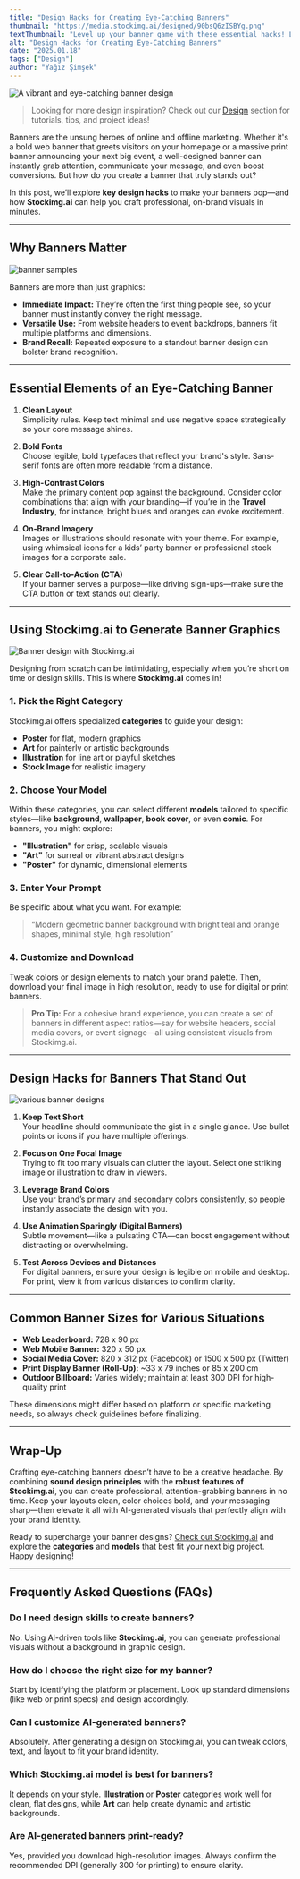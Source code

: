 ```yaml
---
title: "Design Hacks for Creating Eye-Catching Banners"
thumbnail: "https://media.stockimg.ai/designed/90bsQ6zISBYg.png"
textThumbnail: "Level up your banner game with these essential hacks! Learn how to use Stockimg.ai models and categories to design stunning banners that capture attention."
alt: "Design Hacks for Creating Eye-Catching Banners"
date: "2025.01.18"
tags: ["Design"]
author: "Yağız Şimşek"
---
```


![A vibrant and eye-catching banner design](https://media.stockimg.ai/designed/90bsQ6zISBYg.png)

> Looking for more design inspiration? Check out our [Design](https://stockimg.ai/blog/design/) section for tutorials, tips, and project ideas!

Banners are the unsung heroes of online and offline marketing. Whether it's a bold web banner that greets visitors on your homepage or a massive print banner announcing your next big event, a well-designed banner can instantly grab attention, communicate your message, and even boost conversions. But how do you create a banner that truly stands out?

In this post, we’ll explore **key design hacks** to make your banners pop—and how **Stockimg.ai** can help you craft professional, on-brand visuals in minutes.

---

## Why Banners Matter

![banner samples](https://media.stockimg.ai/designed/ANT-D6XgiCEu.png)

Banners are more than just graphics:
- **Immediate Impact:** They’re often the first thing people see, so your banner must instantly convey the right message.
- **Versatile Use:** From website headers to event backdrops, banners fit multiple platforms and dimensions.
- **Brand Recall:** Repeated exposure to a standout banner design can bolster brand recognition.

---

## Essential Elements of an Eye-Catching Banner

1. **Clean Layout**  
    Simplicity rules. Keep text minimal and use negative space strategically so your core message shines.

2. **Bold Fonts**  
    Choose legible, bold typefaces that reflect your brand's style. Sans-serif fonts are often more readable from a distance.

3. **High-Contrast Colors**  
    Make the primary content pop against the background. Consider color combinations that align with your branding—if you’re in the **Travel Industry**, for instance, bright blues and oranges can evoke excitement.

4. **On-Brand Imagery**  
    Images or illustrations should resonate with your theme. For example, using whimsical icons for a kids’ party banner or professional stock images for a corporate sale.

5. **Clear Call-to-Action (CTA)**  
    If your banner serves a purpose—like driving sign-ups—make sure the CTA button or text stands out clearly.

---

## Using Stockimg.ai to Generate Banner Graphics

![Banner design with Stockimg.ai](https://media.stockimg.ai/template/image/mxeiEPsQlA5d.png)

Designing from scratch can be intimidating, especially when you’re short on time or design skills. This is where **Stockimg.ai** comes in!

### 1. Pick the Right Category
Stockimg.ai offers specialized **categories** to guide your design:
- **Poster** for flat, modern graphics
- **Art** for painterly or artistic backgrounds
- **Illustration** for line art or playful sketches
- **Stock Image** for realistic imagery

### 2. Choose Your Model
Within these categories, you can select different **models** tailored to specific styles—like **background**, **wallpaper**, **book cover**, or even **comic**. For banners, you might explore:
- **"Illustration"** for crisp, scalable visuals
- **"Art"** for surreal or vibrant abstract designs
- **"Poster"** for dynamic, dimensional elements

### 3. Enter Your Prompt
Be specific about what you want. For example:
> “Modern geometric banner background with bright teal and orange shapes, minimal style, high resolution”

### 4. Customize and Download
Tweak colors or design elements to match your brand palette. Then, download your final image in high resolution, ready to use for digital or print banners.

> **Pro Tip:** For a cohesive brand experience, you can create a set of banners in different aspect ratios—say for website headers, social media covers, or event signage—all using consistent visuals from Stockimg.ai.

---

## Design Hacks for Banners That Stand Out

![various banner designs](https://media.stockimg.ai/template/image/qk_FxbYoYyxW.png)

1. **Keep Text Short**  
    Your headline should communicate the gist in a single glance. Use bullet points or icons if you have multiple offerings.

2. **Focus on One Focal Image**  
    Trying to fit too many visuals can clutter the layout. Select one striking image or illustration to draw in viewers.

3. **Leverage Brand Colors**  
    Use your brand’s primary and secondary colors consistently, so people instantly associate the design with you.

4. **Use Animation Sparingly (Digital Banners)**  
    Subtle movement—like a pulsating CTA—can boost engagement without distracting or overwhelming.

5. **Test Across Devices and Distances**  
    For digital banners, ensure your design is legible on mobile and desktop. For print, view it from various distances to confirm clarity.

---

## Common Banner Sizes for Various Situations

- **Web Leaderboard:** 728 x 90 px
- **Web Mobile Banner:** 320 x 50 px
- **Social Media Cover:** 820 x 312 px (Facebook) or 1500 x 500 px (Twitter)
- **Print Display Banner (Roll-Up):** ~33 x 79 inches or 85 x 200 cm
- **Outdoor Billboard:** Varies widely; maintain at least 300 DPI for high-quality print

These dimensions might differ based on platform or specific marketing needs, so always check guidelines before finalizing.

---

## Wrap-Up

Crafting eye-catching banners doesn’t have to be a creative headache. By combining **sound design principles** with the **robust features of Stockimg.ai**, you can create professional, attention-grabbing banners in no time. Keep your layouts clean, color choices bold, and your messaging sharp—then elevate it all with AI-generated visuals that perfectly align with your brand identity.

Ready to supercharge your banner designs? [Check out Stockimg.ai](https://stockimg.ai/) and explore the **categories** and **models** that best fit your next big project. Happy designing!

---

## Frequently Asked Questions (FAQs)

### Do I need design skills to create banners?
No. Using AI-driven tools like **Stockimg.ai**, you can generate professional visuals without a background in graphic design.

### How do I choose the right size for my banner?
Start by identifying the platform or placement. Look up standard dimensions (like web or print specs) and design accordingly.

### Can I customize AI-generated banners?
Absolutely. After generating a design on Stockimg.ai, you can tweak colors, text, and layout to fit your brand identity.

### Which Stockimg.ai model is best for banners?
It depends on your style. **Illustration** or **Poster** categories work well for clean, flat designs, while **Art** can help create dynamic and artistic backgrounds.

### Are AI-generated banners print-ready?
Yes, provided you download high-resolution images. Always confirm the recommended DPI (generally 300 for printing) to ensure clarity.